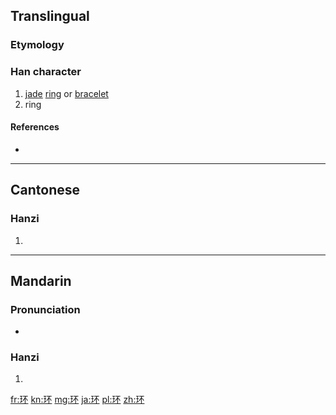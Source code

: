 {{also|環}}
==Translingual==

===Etymology===
{{Han simp|環|f=睘|t=不}}

===Han character===
{{Han char|rn=96|rad=玉|as=04|sn=8|four=|canj=一土一火 (MGMF)|ids=⿰[[⺩]][[不]]}}

# [[jade]] [[ring]] or [[bracelet]]
# ring

====References====
* {{Han ref|kx=0728.211|hdz=21103.070|uh=73AF|ud=29615}}

----

==Cantonese==

===Hanzi===
{{yue-hanzi|jyut=[[waan4]]|y=waan4|tra=環}}

# {{defn|lang=yue|sort=玉04}}

----

==Mandarin==

===Pronunciation===
* {{audio|Zh-huán.ogg|Audio}}

===Hanzi===
{{cmn-hanzi|tra=環|pin=[[huán]] ([[huan2]])|wg=huan<sup>2</sup>}}

# {{defn|lang=cmn|sort=玉04}}

[[fr:环]]
[[kn:环]]
[[mg:环]]
[[ja:环]]
[[pl:环]]
[[zh:环]]
